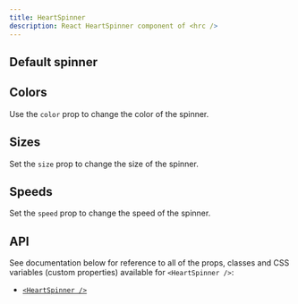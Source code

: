 ```yaml
---
title: HeartSpinner
description: React HeartSpinner component of <hrc />
---
```



## Default spinner

<Demo layout="row">
  <Demos.HeartSpinnerDefault />
</Demo>

<SourceCode code={defaultCode} title="default.tsx" />

## Colors

Use the `color` prop to change the color of the spinner.

<Demo layout="row">
  <Demos.HeartSpinnerColors />
</Demo>

<SourceCode code={colorsCode} title="colors.tsx" />

## Sizes

Set the `size` prop to change the size of the spinner.

<Demo layout="row">
  <Demos.HeartSpinnerSizes />
</Demo>

<SourceCode code={sizesCode} title="sizes.tsx" />

## Speeds

Set the `speed` prop to change the speed of the spinner.

<Demo layout="row">
  <Demos.HeartSpinnerSpeeds />
</Demo>

<SourceCode code={speedsCode} title="speeds.tsx" />

## API

See documentation below for reference to all of the props, classes and CSS
variables (custom properties) available for `<HeartSpinner />`:

- [`<HeartSpinner />`](/hrc/api/heart-spinner)
